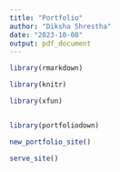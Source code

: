 ```yaml
---
title: "Portfolio"
author: "Diksha Shrestha"
date: "2023-10-08"
output: pdf_document
---
```



```r
library(rmarkdown)

library(knitr)

library(xfun)


library(portfoliodown)
```


```r


new_portfolio_site()
```
```r
serve_site()

```

